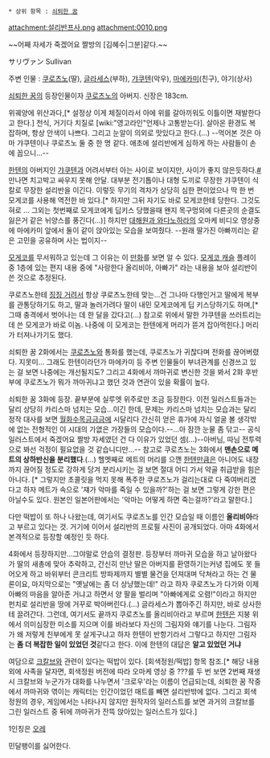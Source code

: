  * 상위 항목 : [[쇠퇴한 꿈]]

attachment:설리반프사.png
attachment:0010.png

~~어째 자세가 죽겠어요 짤방의 [김혜수|그분]같다.~~ 

サリヴァン
Sullivan

주변 인물 : [[쿠로츠노]](딸), [[글라세스]](부하), [[갸쿠텐]](악우), [[마에카미]](친구), 야기(상사)

[[쇠퇴한 꿈]]의 등장인물이자 [[쿠로츠노]]의 아버지. 신장은 183cm.

위궤양에 위산과다,[* 설정상 이게 체질이라서 아에 위를 갈아끼워도 이틀이면 재발한다고 한다.] 천식, 거기다 치질로 [wiki:"영고라인"언제나 고통받는다]. 살아온 환경도 복잡하며, 항상 안색이 나쁘다. 그리고 눈알이 의외로 맛있다고 한다.(...) --먹어본 것은 아마 갸쿠텐이나 쿠로츠노 둘 중 한 명 같다. 애초에 설리반에게 심하게 하는 사람들이 손에 꼽으니...--

[[한텐]]의 아버지인 [[갸쿠텐]]과 어려서부터 아는 사이로 보이지만, 사이가 좋지 않은듯하다.[http://blog-imgs-59-origin.fc2.com/o/k/e/okegomo/920.png #] 만나면 치고박고 싸우지 못해 안달. 대부분 전기톱이나 대형 도끼로 무장한 갸쿠텐이 식칼로 무장한 설리반을 이긴다. 이렇듯 무기의 격차가 상당히 심한 편이었으나 딱 한 번 모게코를 사용해 역전한 바 있다.[* 하지만 그뒤 자기도 바로 모게코한테 당한다. 그것도 혀로 ... 그외는 첫번째로 모게코에게 딥키스 당했을때 왠지 목구멍외에 다른곳의 순결도 잃은거 같은 뉘양스를 풍긴다(...)] 하지만 [[대해원과 와다노하라]]의 오마케 비디오 영상중에 마에카미 앞에서 둘이 같이 앉아있는 모습을 보여줬다. --원래 딸가진 아빠끼리는 같은 고민을 공유하며 사는 법이지-- 

[[모게코(생물)|모게코]]를 무서워하고 있는데 그 이유는 이 [http://okegom.web.fc2.com/other/tanpen/deep1/ 만화]를 보면 알 수 있다. [[모게코 캐슬]] 플레이중 1층에 있는 편지 내용 중에 "사랑한다 올리비아, 아빠가" 라는 내용을 보아 설리반이 쓴 것으로 추정된다.

쿠로츠노한테 [[딸바보|징징 거려서]] 항상 쿠로츠노한테 맞는...건 그나마 다행인거고 딸에게 복부를 관통당하기도 하고, 딸과 놀러가려다 딸이 내민 모게코에게 딥 키스당하기도 하며,[* 그때 충격에서 벗어나는 데 한 달을 갔다고(...) 참고로 위에서 말한 갸쿠텐을 쓰러트리는데 쓴 모게코가 바로 이놈. 나중에 이 모게코는 한텐에게 머리가 뜯겨 잡아먹힌다.] 머리가 터져나가기도 했다.

쇠퇴한 꿈 2화에서는 [[쿠로츠노]]와 통화를 했는데, 쿠로츠노가 귀찮다며 전화를 끊어버렸다. 지못미... 그래도 한텐이라던가 마에카미 등 주변 인물들이 부녀관계를 신경쓰고 있는 걸 보면 나중에는 개선될지도? 그리고 4화에서 까마귀로 변신한 것을 봐서 2화 후반부에 쿠로츠노가 뭐가 까마귀냐고 했던 것과 연관이 있을 확률이 높다.

쇠퇴한 꿈 3화에 등장. 끝부분에 실루엣 위주로만 조금 등장한다. 이전 일러스트들과는 달리 상당히 카리스마 넘치는 모습...이긴 한데, 문제는 카리스마 넘치는 모습과는 달리 정작 대사를 보면 [[월화수목금금금]]에 시달리다 간신히 얻은 휴가에 자식 얼굴 볼 생각밖에 없는 전형적인 이 시대의 가엾은 가장들의 모습이다.--...아 잠깐 눈물 좀 닦고-- 공식 일러스트에서 죽겠어요 짤방 자세였던 건 다 이유가 있었던 셈(...)--아버님, 따님 전투력으로 봐선 걱정이 필요없을 것 같습니디만...-- 참고로 쿠로츠노는 3화에서 '''맨손으로 메트의 상하반신을 분리했다'''.(...) 헬멧째로 메트의 머리를 으깬 [[한텐]]만큼은 아니어도 내장까지 끊어질 정도로 강하게 당겨 분리시키는 걸 보면 절대 어디 가서 약골 취급받을 힘은 아니다. [* 그렇지만 초콜릿을 먹지 못해 폭주한 쿠로츠노가 걸리는대로 다 죽여버리겠다고 하자 메트가 속으로 '쟤가 악마를 죽일 수 있을까?'하는 걸 보면 그렇게 강한 편은 아닐수도 있다. 원본인 일본어판에서는 '악마는 어떻게 하면 죽는걸까?'라고 말한다.]

다만 떡밥이 또 하나 나왔는데, 여기서도 쿠로츠노를 인간 모습일 때 이름인 '''올리비아'''라고 부르고 있다는 것. 거기에 이어서 설리반의 프로필 사진이 공개되었다. 아마 4화에서 본격적으로 등장할 예정인 듯 하다.

4화에서 등장하지만...그야말로 안습의 결정판. 등장부터 까마귀 모습을 하고 날아왔다가 딸의 새총에 맞아 추락하고, 간신히 만난 딸은 아버지를 환영하기는커녕 집에도 못 들어오게 하고 바위부터 콘크리트 방파제까지 별별 물건을 던져대며 닥쳐라고 하는 건 물론이요, 마지막으로는 "옛날에는 좀 더 상냥했는데!" 라고 하자 쿠로츠노가 다가와 이제 아빠의 마음을 알아준 거냐고 하면서 양 팔을 벌리며 "아빠에게로 오렴!"이라고 하지만 펀치로 설리반을 땅에 거꾸로 박아버린다.(...) 글라세스가 뽑아주긴 하지만, 바로 상사한테 끌려간다. 그런데, 여기서도 끝까지 쿠로츠노를 올리비아라고 부르며 [[한텐]]은 지붕 위에서 의미심장한 미소를 지으며 이를 바라보다 자신의 그림자와 얘기를 나눈다. 그림자가 왜 저렇게 친부에게 못 살게구냐고 하자 한텐이 반항기라서 그렇다고 하지만 그림자는 '''좀 더 복잡한 일이 있었던 것'''같다고 한다. 이에 한텐의 대답은 '''알고 있었던 거냐'''

여담으로 [[크칼브]]와 관련이 있다는 떡밥이 있다. [회색정원/떡밥] 항목 참조.[* 해당 내용 외에 사족을 달자면, 회색정원 버전에 따라 오마케 영상 중 ???를 두 번 보면 2번째 재생시 크칼브와 누군가가 대화를 나누면서 '크로우'라는 이름이 언급되는데, 쇠퇴한 꿈 작중에서 까마귀와 엮이는 캐릭터는 인간이었던 매트를 빼면 설리반밖에 없다. 그리고 회색정원의 경우, 게임에서는 나타나지 않지만 원작자의 일러스트를 보면 과거의 크칼브를 그린 일러스트 중 뒤에 까마귀가 잔뜩 앉아있는 일러스트가 있다.]

1인칭은 [[오레]]

민달팽이를 싫어한다.
